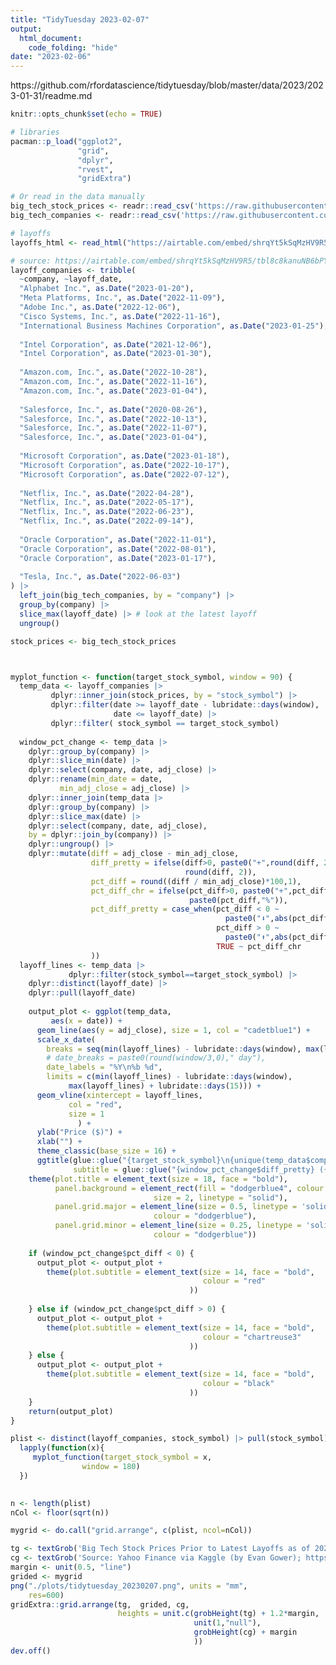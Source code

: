 ```yaml
---
title: "TidyTuesday 2023-02-07"
output: 
  html_document:
    code_folding: "hide"
date: "2023-02-06"
---
```


https://github.com/rfordatascience/tidytuesday/blob/master/data/2023/2023-01-31/readme.md

```r
knitr::opts_chunk$set(echo = TRUE)

# libraries 
pacman::p_load("ggplot2",
               "grid",
               "dplyr",
               "rvest",
               "gridExtra")

# Or read in the data manually
big_tech_stock_prices <- readr::read_csv('https://raw.githubusercontent.com/rfordatascience/tidytuesday/master/data/2023/2023-02-07/big_tech_stock_prices.csv')
big_tech_companies <- readr::read_csv('https://raw.githubusercontent.com/rfordatascience/tidytuesday/master/data/2023/2023-02-07/big_tech_companies.csv')

# layoffs
layoffs_html <- read_html("https://airtable.com/embed/shrqYt5kSqMzHV9R5?backgroundColor=green&viewControls=on")

```

```r
# source: https://airtable.com/embed/shrqYt5kSqMzHV9R5/tbl8c8kanuNB6bPYr?backgroundColor=green&viewControls=on
layoff_companies <- tribble(
  ~company, ~layoff_date,
  "Alphabet Inc.", as.Date("2023-01-20"),
  "Meta Platforms, Inc.", as.Date("2022-11-09"),
  "Adobe Inc.", as.Date("2022-12-06"),
  "Cisco Systems, Inc.", as.Date("2022-11-16"),
  "International Business Machines Corporation", as.Date("2023-01-25"),
  
  "Intel Corporation", as.Date("2021-12-06"),
  "Intel Corporation", as.Date("2023-01-30"),
  
  "Amazon.com, Inc.", as.Date("2022-10-28"),
  "Amazon.com, Inc.", as.Date("2022-11-16"),
  "Amazon.com, Inc.", as.Date("2023-01-04"),
  
  "Salesforce, Inc.", as.Date("2020-08-26"),
  "Salesforce, Inc.", as.Date("2022-10-13"),
  "Salesforce, Inc.", as.Date("2022-11-07"),
  "Salesforce, Inc.", as.Date("2023-01-04"),
  
  "Microsoft Corporation", as.Date("2023-01-18"),
  "Microsoft Corporation", as.Date("2022-10-17"),
  "Microsoft Corporation", as.Date("2022-07-12"),
  
  "Netflix, Inc.", as.Date("2022-04-28"),
  "Netflix, Inc.", as.Date("2022-05-17"),
  "Netflix, Inc.", as.Date("2022-06-23"),
  "Netflix, Inc.", as.Date("2022-09-14"),
  
  "Oracle Corporation", as.Date("2022-11-01"),
  "Oracle Corporation", as.Date("2022-08-01"),
  "Oracle Corporation", as.Date("2023-01-17"),
  
  "Tesla, Inc.", as.Date("2022-06-03")
) |>
  left_join(big_tech_companies, by = "company") |>
  group_by(company) |>
  slice_max(layoff_date) |> # look at the latest layoff
  ungroup()

stock_prices <- big_tech_stock_prices



myplot_function <- function(target_stock_symbol, window = 90) {
  temp_data <- layoff_companies |>
         dplyr::inner_join(stock_prices, by = "stock_symbol") |>
         dplyr::filter(date >= layoff_date - lubridate::days(window),
                       date <= layoff_date) |>
         dplyr::filter( stock_symbol == target_stock_symbol)
  
  window_pct_change <- temp_data |>
    dplyr::group_by(company) |>
    dplyr::slice_min(date) |>
    dplyr::select(company, date, adj_close) |>
    dplyr::rename(min_date = date,
           min_adj_close = adj_close) |>
    dplyr::inner_join(temp_data |>
    dplyr::group_by(company) |>
    dplyr::slice_max(date) |>
    dplyr::select(company, date, adj_close),
    by = dplyr::join_by(company)) |>
    dplyr::ungroup() |>
    dplyr::mutate(diff = adj_close - min_adj_close,
                  diff_pretty = ifelse(diff>0, paste0("+",round(diff, 2)),
                                       round(diff, 2)),
                  pct_diff = round((diff / min_adj_close)*100,1),
                  pct_diff_chr = ifelse(pct_diff>0, paste0("+",pct_diff,"%"),
                                        paste0(pct_diff,"%")),
                  pct_diff_pretty = case_when(pct_diff < 0 ~
                                                paste0("⬇",abs(pct_diff),"%"),
                                              pct_diff > 0 ~
                                                paste0("⬆",abs(pct_diff),"%"),
                                              TRUE ~ pct_diff_chr
                  ))    
  layoff_lines <- temp_data |>
             dplyr::filter(stock_symbol==target_stock_symbol) |> 
    dplyr::distinct(layoff_date) |>
    dplyr::pull(layoff_date) 
  
    output_plot <- ggplot(temp_data,
         aes(x = date)) +
      geom_line(aes(y = adj_close), size = 1, col = "cadetblue1") +
      scale_x_date(
        breaks = seq(min(layoff_lines) - lubridate::days(window), max(layoff_lines), by = round(window/3,0)),
        # date_breaks = paste0(round(window/3,0)," day"), 
        date_labels = "%Y\n%b %d",
        limits = c(min(layoff_lines) - lubridate::days(window),
             max(layoff_lines) + lubridate::days(15))) +
      geom_vline(xintercept = layoff_lines,
             col = "red",
             size = 1
               ) +
      ylab("Price ($)") +
      xlab("") +
      theme_classic(base_size = 16) +
      ggtitle(glue::glue("{target_stock_symbol}\n{unique(temp_data$company)}"),
              subtitle = glue::glue("{window_pct_change$diff_pretty} ({window_pct_change$pct_diff_chr})")) + 
    theme(plot.title = element_text(size = 18, face = "bold"),
          panel.background = element_rect(fill = "dodgerblue4", colour = "#6D9EC1",
                                size = 2, linetype = "solid"),
          panel.grid.major = element_line(size = 0.5, linetype = 'solid',
                                colour = "dodgerblue"), 
          panel.grid.minor = element_line(size = 0.25, linetype = 'solid',
                                colour = "dodgerblue"))
    
    if (window_pct_change$pct_diff < 0) {
      output_plot <- output_plot +
        theme(plot.subtitle = element_text(size = 14, face = "bold",
                                           colour = "red"
                                        ))
        
    } else if (window_pct_change$pct_diff > 0) {
      output_plot <- output_plot +
        theme(plot.subtitle = element_text(size = 14, face = "bold",
                                           colour = "chartreuse3"
                                        ))
    } else {
      output_plot <- output_plot +
        theme(plot.subtitle = element_text(size = 14, face = "bold",
                                           colour = "black"
                                        ))
    }
    return(output_plot)
}

plist <- distinct(layoff_companies, stock_symbol) |> pull(stock_symbol) |>
  lapply(function(x){
     myplot_function(target_stock_symbol = x,
                window = 180)
  })
  

n <- length(plist)
nCol <- floor(sqrt(n))

mygrid <- do.call("grid.arrange", c(plist, ncol=nCol))

tg <- textGrob('Big Tech Stock Prices Prior to Latest Layoffs as of 2023 Feb 06', gp = gpar(fontsize = 24, fontface = 'bold'))
cg <- textGrob('Source: Yahoo Finance via Kaggle (by Evan Gower); https://layoffs.fyi/. Vizualization by @dstephanieq', gp = gpar(fontsize = 16))
margin <- unit(0.5, "line")
grided <- mygrid
png("./plots/tidytuesday_20230207.png", units = "mm",
    res=600)
gridExtra::grid.arrange(tg,  grided, cg,
                        heights = unit.c(grobHeight(tg) + 1.2*margin, 
                                         unit(1,"null"),
                                         grobHeight(cg) + margin
                                         ))
dev.off()

```

